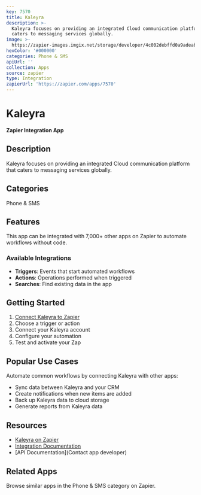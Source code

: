```yaml
---
key: 7570
title: Kaleyra
description: >-
  Kaleyra focuses on providing an integrated Cloud communication platform that
  caters to messaging services globally.
image: >-
  https://zapier-images.imgix.net/storage/developer/4c002debffd0a9adeab4a94420f4adaa.png?auto=format%2Ccompress&ixlib=python-3.0.0&q=50
hexColor: '#000000'
categories: Phone & SMS
apiUrl: ''
collection: Apps
source: zapier
type: Integration
zapierUrl: 'https://zapier.com/apps/7570'
---
```

# Kaleyra

**Zapier Integration App**

## Description

Kaleyra focuses on providing an integrated Cloud communication platform that caters to messaging services globally.

## Categories

Phone & SMS

## Features

This app can be integrated with 7,000+ other apps on Zapier to automate workflows without code.

### Available Integrations

- **Triggers**: Events that start automated workflows
- **Actions**: Operations performed when triggered
- **Searches**: Find existing data in the app

## Getting Started

1. [Connect Kaleyra to Zapier](https://zapier.com/apps/7570)
2. Choose a trigger or action
3. Connect your Kaleyra account
4. Configure your automation
5. Test and activate your Zap

## Popular Use Cases

Automate common workflows by connecting Kaleyra with other apps:

- Sync data between Kaleyra and your CRM
- Create notifications when new items are added
- Back up Kaleyra data to cloud storage
- Generate reports from Kaleyra data

## Resources

- [Kaleyra on Zapier](https://zapier.com/apps/7570)
- [Integration Documentation](https://zapier.com/apps/7570/integrations)
- [API Documentation](Contact app developer)

## Related Apps

Browse similar apps in the Phone & SMS category on Zapier.
